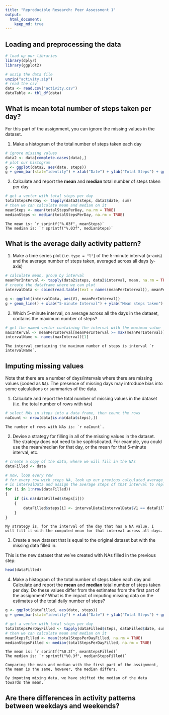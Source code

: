 ```yaml
---
title: "Reproducible Research: Peer Assessment 1"
output: 
  html_document:
    keep_md: true
---
```



## Loading and preprocessing the data
```r
# load up our libraries
library(dplyr)
library(ggplot2)
```

```r
# unzip the data file
unzip("activity.zip")
# read the csv
data <- read.csv("activity.csv")
dataTable <- tbl_df(data)
```

## What is mean total number of steps taken per day?

For this part of the assignment, you can ignore the missing values in
the dataset.

1. Make a histogram of the total number of steps taken each day

```r
# ignore missing values
data2 <- data[complete.cases(data),]
# plot our histogram
g <- ggplot(data2, aes(date, steps))
g + geom_bar(stat="identity") + xlab("Date") + ylab("Total Steps") + ggtitle("Total Steps by Date") + theme(axis.text.x=element_text(angle=90,hjust=1,vjust=0.5))
```

2. Calculate and report the **mean** and **median** total number of steps taken per day

```r
# get a vector with total steps per day
totalStepsPerDay <- tapply(data2$steps, data2$date, sum)
# then we can calculate mean and median on it
meanSteps <- mean(totalStepsPerDay, na.rm = TRUE)
medianSteps <- median(totalStepsPerDay, na.rm = TRUE)
```
~~~
The mean is: `r sprintf("%.03f", meanSteps)`     
The median is: `r sprintf("%.03f", medianSteps)`
~~~

## What is the average daily activity pattern?

1. Make a time series plot (i.e. `type = "l"`) of the 5-minute interval (x-axis) and the average number of steps taken, averaged across all days (y-axis)

```r
# calculate mean, group by interval
meanPerInterval <- tapply(data2$steps, data2$interval, mean, na.rm = TRUE)
# create the dataframe where we can plot
intervalData <- cbind(read.table(text = names(meanPerInterval)), meanPerInterval)

g <- ggplot(intervalData, aes(V1, meanPerInterval))
g + geom_line() + xlab("5-minute Interval") + ylab("Mean steps taken") + ggtitle("Mean Steps Taken per 5-minute Interval")
```

2. Which 5-minute interval, on average across all the days in the dataset, contains the maximum number of steps?

```r
# get the named vector containing the interval with the maximum value
maxInterval <- meanPerInterval[meanPerInterval >= max(meanPerInterval)]
intervalName <- names(maxInterval)[1]
```
~~~
The interval containing the maximum number of steps is interval `r intervalName`.
~~~

## Imputing missing values
Note that there are a number of days/intervals where there are missing
values (coded as `NA`). The presence of missing days may introduce
bias into some calculations or summaries of the data.

1. Calculate and report the total number of missing values in the dataset (i.e. the total number of rows with `NA`s)

```r
# select NAs in steps into a data frame, then count the rows
naCount <- nrow(data[is.na(data$steps),])
```
~~~
The number of rows with NAs is: `r naCount`.
~~~

2. Devise a strategy for filling in all of the missing values in the dataset. The strategy does not need to be sophisticated. For example, you could use the mean/median for that day, or the mean for that 5-minute interval, etc.

```r
# create a copy of the data, where we will fill in the NAs
dataFilled <- data

# now, loop every row
# for every row with steps NA, look up our previous calculated average interval steps
# in intervalData and assign the average steps of that interval to replace the NA value
for (i in 1:nrow(dataFilled))
{
    if (is.na(dataFilled$steps[i]))
    {
        dataFilled$steps[i] <- intervalData[intervalData$V1 == dataFilled$interval[i],]$meanPerInterval
    }
}
```
~~~
My strategy is, for the interval of the day that has a NA value, I will fill it with the computed mean for that interval across all days.
~~~

3. Create a new dataset that is equal to the original dataset but with the missing data filled in.

This is the new dataset that we've created with NAs filled in the previous step:
```r
head(dataFilled)
```

4. Make a histogram of the total number of steps taken each day and Calculate and report the **mean** and **median** total number of steps taken per day. Do these values differ from the estimates from the first part of the assignment? What is the impact of imputing missing data on the estimates of the total daily number of steps?

```r
g <- ggplot(dataFilled, aes(date, steps))
g + geom_bar(stat="identity") + xlab("Date") + ylab("Total Steps") + ggtitle("Total Steps by Date") + theme(axis.text.x=element_text(angle=90,hjust=1,vjust=0.5))

# get a vector with total steps per day
totalStepsPerDayFilled <- tapply(dataFilled$steps, dataFilled$date, sum)
# then we can calculate mean and median on it
meanStepsFilled <- mean(totalStepsPerDayFilled, na.rm = TRUE)
medianStepsFilled <- median(totalStepsPerDayFilled, na.rm = TRUE)
```
~~~
The mean is: `r sprintf("%0.3f", meanStepsFilled)`     
The median is: `r sprintf("%0.3f", medianStepsFilled)`

Comparing the mean and median with the first part of the assignment, the mean is the same, however, the median differs.

By imputing mising data, we have shifted the median of the data towards the mean.
~~~


## Are there differences in activity patterns between weekdays and weekends?
